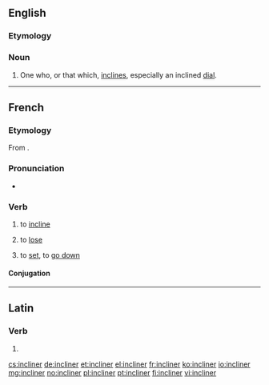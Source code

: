 ==English==

===Etymology===
{{suffix|incline|er}}

===Noun===
{{en-noun}}

# One who, or that which, [[incline]]s, especially an inclined [[dial]].

{{Webster 1913}}

----

==French==

===Etymology===
From {{etyl|la|fr}} {{term|inclino|inclīnō|incline, tilt|lang=la}}.

===Pronunciation===
* {{audio|Fr-incliner.ogg|Audio}}

===Verb===
{{fr-verb}}

# to [[incline]]
# {{reflexive|lang=fr}} to [[lose]]
# {{reflexive|lang=fr}} to [[set]], to [[go down]]

====Conjugation====
{{fr-conj-er|inclin|avoir}}

----

==Latin==

===Verb===
{{la-verb-form|inclīner}}

# {{conjugation of|inclino|inclīnō|1|s|pres|pass|sub|lang=la}}

[[cs:incliner]]
[[de:incliner]]
[[et:incliner]]
[[el:incliner]]
[[fr:incliner]]
[[ko:incliner]]
[[io:incliner]]
[[mg:incliner]]
[[no:incliner]]
[[pl:incliner]]
[[pt:incliner]]
[[fi:incliner]]
[[vi:incliner]]